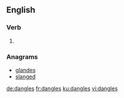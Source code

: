 ==English==

===Verb===
{{head|en|verb form}}

# {{en-third-person singular of|dangle}}

===Anagrams===
* [[glandes#English|glandes]]
* [[slanged#English|slanged]]

[[de:dangles]]
[[fr:dangles]]
[[ku:dangles]]
[[vi:dangles]]